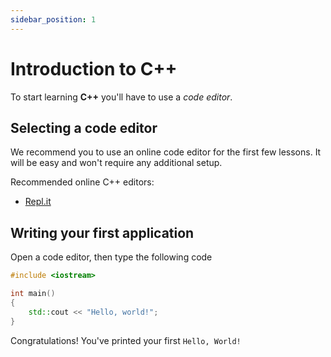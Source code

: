 ```yaml
---
sidebar_position: 1
---
```


# Introduction to C++

To start learning **C++** you'll have to use a *code editor*.

## Selecting a code editor

We recommend you to use an online code editor for the first few lessons. It will be easy and won't require any additional setup.

Recommended online C++ editors:

- [Repl.it](http://repl.it)

## Writing your first application

Open a code editor, then type the following code

```cpp
#include <iostream>

int main()
{
	std::cout << "Hello, world!";
}
```

Congratulations! You've printed your first `Hello, World!`
